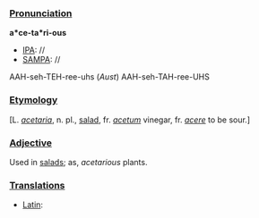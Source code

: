 ===[[Pronunciation]]===

'''a*ce-ta*ri-ous'''
*[[IPA]]: //
*[[SAMPA]]: //
AAH-seh-TEH-ree-uhs (''Aust'') AAH-seh-TAH-ree-UHS
===[[Etymology]]===

[L. ''[[acetaria]]'', n. pl., [[salad]], fr. ''[[acetum]]'' vinegar, fr. ''[[acere]]'' to be sour.]
===[[Adjective]]===

Used in [[salads]]; as, ''acetarious'' plants.
===[[Translations]]===

*[[Latin]]: